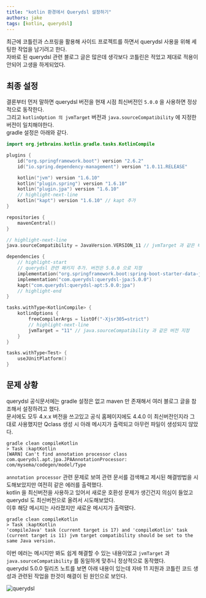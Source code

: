 ```yaml
---
title: "kotlin 환경에서 Querydsl 설정하기"
authors: jake
tags: [kotlin, querydsl]
---
```


최근에 코틀린과 스프링을 활용해 사이드 프로젝트를 하면서 querydsl 사용을 위해 세팅한 작업을 남기려고 한다.  
자바로 된 querydsl 관련 블로그 글은 많은데 생각보다 코틀린은 적었고 제대로 적용이 안되어 고생을 하게되었다.

<!--truncate-->

## 최종 설정

결론부터 먼저 말하면 querydsl 버전을 현재 시점 최신버전인 `5.0.0` 을 사용하면 정상적으로 동작한다.  
그리고 `kotlinOption 의 jvmTarget` 버전과 `java.sourceCompatibility` 에 지정한 버전이 일치해야한다.  
gradle 설정은 아래와 같다.

```kotlin title="build.gradle.kts"
import org.jetbrains.kotlin.gradle.tasks.KotlinCompile

plugins {
    id("org.springframework.boot") version "2.6.2"
    id("io.spring.dependency-management") version "1.0.11.RELEASE"

    kotlin("jvm") version "1.6.10"
    kotlin("plugin.spring") version "1.6.10"
    kotlin("plugin.jpa") version "1.6.10"
    // highlight-next-line
    kotlin("kapt") version "1.6.10" // kapt 추가
}

repositories {
    mavenCentral()
}

// highlight-next-line
java.sourceCompatibility = JavaVersion.VERSION_11 // jvmTarget 과 같은 버전으로 지정

dependencies {
    // highlight-start
    // querydsl 관련 패키지 추가. 버전은 5.0.0 으로 지정
    implementation("org.springframework.boot:spring-boot-starter-data-jpa")
    implementation("com.querydsl:querydsl-jpa:5.0.0")
    kapt("com.querydsl:querydsl-apt:5.0.0:jpa")
    // highlight-end
}

tasks.withType<KotlinCompile> {
    kotlinOptions {
        freeCompilerArgs = listOf("-Xjsr305=strict")
        // highlight-next-line
        jvmTarget = "11" // java.sourceCompatibility 과 같은 버전 지정
    }
}

tasks.withType<Test> {
    useJUnitPlatform()
}
```

## 문제 상황

querydsl 공식문서에는 gradle 설정은 없고 maven 만 존재해서 여러 블로그 글을 참조해서 설정하려고 했다.  
문서에도 모두 4.x.x 버전을 쓰고있고 공식 홈페이지에도 4.4.0 이 최신버전인지라 그대로 사용했지만 Qclass 생성 시 아래 메시지가 출력되고 아무런 파일이 생성되지 않았다.

```shell
gradle clean compileKotlin
> Task :kaptKotlin
[WARN] Can't find annotation processor class com.querydsl.apt.jpa.JPAAnnotationProcessor: com/mysema/codegen/model/Type
```

`annotation processor` 관련 문제로 보여 관련 문서를 검색해고 제시된 해결방법을 시도해보았지만 여전히 같은 에러를 출력했다.  
kotlin 을 최신버전을 사용하고 있어서 새로운 호환성 문제가 생긴건지 의심이 들었고 querydsl 도 최신버전으로 올려서 시도해보았다.  
이후 해당 메시지는 사라졌지만 새로운 메시지가 출력됐다.

```shell
gradle clean compileKotlin
> Task :kaptKotlin
'compileJava' task (current target is 17) and 'compileKotlin' task (current target is 11) jvm target compatibility should be set to the same Java version.
```

이번 에러는 메시지만 봐도 쉽게 해결할 수 있는 내용이었고 `jvmTarget` 과 `java.sourceCompatibility` 를 동일하게 맞추니 정상적으로 동작했다.  
querydsl 5.0.0 릴리즈 노트를 보면 아래 내용이 있는데 자바 11 지원과 코틀린 코드 생성과 관련된 작업을 한것이 해결이 된 원인으로 보인다.

![querydsl](./querydsl.png)
